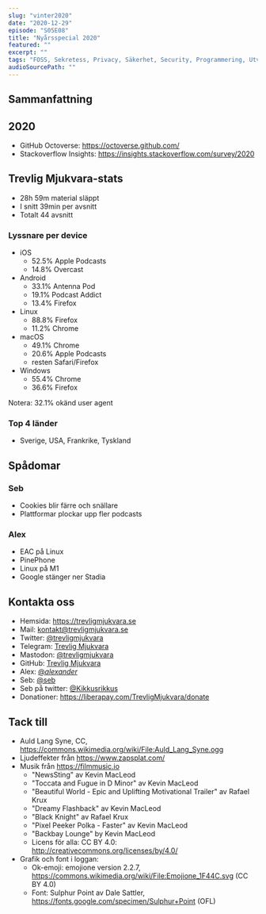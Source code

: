 ```yaml
---
slug: "vinter2020"
date: "2020-12-29"
episode: "S05E08"
title: "Nyårsspecial 2020"
featured: ""
excerpt: ""
tags: "FOSS, Sekretess, Privacy, Säkerhet, Security, Programmering, Utveckling, Mjukvara, PinePhone, Technology, Linux, Open Source"
audioSourcePath: ""
---
```

## Sammanfattning

## 2020 
- GitHub Octoverse: https://octoverse.github.com/
- Stackoverflow Insights: https://insights.stackoverflow.com/survey/2020

## Trevlig Mjukvara-stats
- 28h 59m material släppt
- I snitt 39min per avsnitt
- Totalt 44 avsnitt

### Lyssnare per device
- iOS
  - 52.5% Apple Podcasts
  - 14.8% Overcast
- Android
  - 33.1% Antenna Pod
  - 19.1% Podcast Addict
  - 13.4% Firefox
- Linux
  - 88.8% Firefox
  - 11.2% Chrome
- macOS
  - 49.1% Chrome
  - 20.6% Apple Podcasts
  - resten Safari/Firefox
- Windows
  - 55.4% Chrome
  - 36.6% Firefox

Notera: 32.1% okänd user agent

### Top 4 länder
- Sverige, USA, Frankrike, Tyskland

## Spådomar
### Seb
- Cookies blir färre och snällare
- Plattformar plockar upp fler podcasts

### Alex
- EAC på Linux
- PinePhone
- Linux på M1
- Google stänger ner Stadia

## Kontakta oss
- Hemsida: https://trevligmjukvara.se
- Mail: kontakt@trevligmjukvara.se
- Twitter: [@trevligmjukvara](https://twitter.com/trevligmjukvara)
- Telegram: [Trevlig Mjukvara](https://t.me/trevligmjukvara)
- Mastodon: [@trevligmjukvara](https://mastodon.linuxkompis.se/@trevligmjukvara)
- GitHub: [Trevlig Mjukvara](https://github.com/trevligmjukvara)
- Alex: [@_alexander_](https://mastodon.online/@_alexander_)
- Seb: [@seb](https://social.gelotte.dev/@seb)
- Seb på twitter: [@Kikkusrikkus](https://twitter.com/Kikkusrikkus)
- Donationer: https://liberapay.com/TrevligMjukvara/donate

## Tack till
- Auld Lang Syne, CC, https://commons.wikimedia.org/wiki/File:Auld_Lang_Syne.ogg
- Ljudeffekter från https://www.zapsplat.com/
- Musik från https://filmmusic.io
  - "NewsSting" av Kevin MacLeod
  - "Toccata and Fugue in D Minor" av Kevin MacLeod
  - "Beautiful World - Epic and Uplifting Motivational Trailer" av Rafael Krux
  - "Dreamy Flashback" av Kevin MacLeod
  - "Black Knight" av Rafael Krux
  - "Pixel Peeker Polka - Faster" av Kevin MacLeod
  - "Backbay Lounge" by Kevin MacLeod
  - Licens för alla: CC BY 4.0: http://creativecommons.org/licenses/by/4.0/
- Grafik och font i loggan:
  - Ok-emoji: emojione version 2.2.7, https://commons.wikimedia.org/wiki/File:Emojione_1F44C.svg (CC BY 4.0)
  - Font: Sulphur Point av Dale Sattler, https://fonts.google.com/specimen/Sulphur+Point (OFL)
